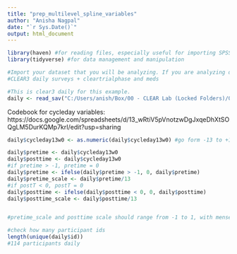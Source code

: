 ```yaml
---
title: "prep_multilevel_spline_variables"
author: "Anisha Nagpal"
date: "`r Sys.Date()`"
output: html_document
---
```


```r
library(haven) #for reading files, especially useful for importing SPSS files 
library(tidyverse) #for data management and manipulation

#Import your dataset that you will be analyzing. If you are analyzing data across multiple studies, make sure you import the fully merged dataset (with level 1 data, example: each row is a day, clustered by participant ID) that you will be running your multilevel spline models on
#CLEAR3 daily surveys + cleartrialphase and meds

#This is clear3 daily for this example.
daily <- read_sav("C:/Users/anish/Box/00 - CLEAR Lab (Locked Folders)/02 - Data Management, Analysis, and Papers/Studies_Projects/CLEAR3/02_datasets/CLEAR3_DAILY/03_cleaned_data/2022-12-7_INTERIM ANALYSISforSTRAIN_clear3dailysurvey_phasemeds.sav")
```

Codebook for cycleday variables: https://docs.google.com/spreadsheets/d/13_wRtiV5pVnotzwDgJxqeDhXtSOQgLM5DurKQMp7krI/edit?usp=sharing

```r
daily$cycleday13w0 <- as.numeric(daily$cycleday13w0) #go form -13 to +13, backward counting trumps forward counting, with 0 centered on menses 

daily$pretime <- daily$cycleday13w0
daily$posttime <- daily$cycleday13w0
#if pretime > -1, pretime = 0
daily$pretime <- ifelse(daily$pretime > -1, 0, daily$pretime)
daily$pretime_scale <- daily$pretime/13
#if postT < 0, postT = 0
daily$posttime <- ifelse(daily$posttime < 0, 0, daily$posttime)
daily$posttime_scale <- daily$posttime/13


#pretime_scale and posttime scale should range from -1 to 1, with menses centered on 0

#check how many participant ids
length(unique(daily$id))
#114 participants daily 
```


